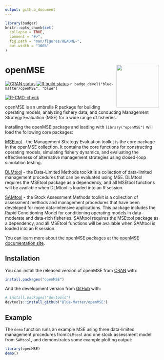 ```yaml
---
output: github_document
---
```


<!-- README.md is generated from README.Rmd. Please edit that file -->

```r
library(badger)
knitr::opts_chunk$set(
  collapse = TRUE,
  comment = "#>",
  fig.path = "man/figures/README-",
  out.width = "100%"
)
```

# openMSE <img src='man/figures/logo.png' align="right" height="139" />

<!-- badges: start -->
[![CRAN status](https://www.r-pkg.org/badges/version/openMSE)](https://CRAN.R-project.org/package=openMSE)
[![R build status](https://github.com/Blue-Matter/openMSE/workflows/R-CMD-check/badge.svg)](https://github.com/Blue-Matter/openMSE/actions)
`r badge_devel("blue-matter/openMSE", "blue")`

[![R-CMD-check](https://github.com/Blue-Matter/openMSE/actions/workflows/R-CMD-check.yaml/badge.svg)](https://github.com/Blue-Matter/openMSE/actions/workflows/R-CMD-check.yaml)
<!-- badges: end -->

openMSE is an umbrella R package for building operating models, analyzing fishery data, and conducting Management Strategy Evaluation (MSE) for a wide range of fisheries.

Installing the openMSE package and loading with `library("openMSE")` will load the following core packages:

[MSEtool](https://MSEtool.openMSE.com) - the Management Strategy Evaluation toolkit is the core package in the openMSE collection. It contains the core functions for constructing operating models, simulating fishery dynamics, and evaluating the effectiveness of alternative management strategies using closed-loop simulation testing.

[DLMtool](https://DLMtool.openMSE.com)  - the Data-Limited Methods toolkit is a collection of data-limited management procedures that can be evaluated using MSE. DLMtool requires the MSEtool package as a dependency, and all MSEtool functions will be available when DLMtool is loaded into an R session.

[SAMtool](https://SAMtool.openMSE.com)  - the Stock Assessment Methods toolkit is a collection of assessment methods and management procedures that have been developed for more data-intensive applications. This package includes the Rapid Conditioning Model for conditioning operating models in data-moderate and data-rich fisheries. SAMtool requires the MSEtool package as a dependency, and all MSEtool functions will be available when SAMtool is loaded into an R session.

You can learn more about the openMSE packages at the [openMSE documentation site](https://openMSE.com).

## Installation

You can install the released version of openMSE from [CRAN](https://CRAN.R-project.org) with:

``` r
install.packages("openMSE")
```

And the development version from [GitHub](https://github.com/) with:

``` r
# install.packages("devtools")
devtools::install_github("Blue-Matter/openMSE")
```
## Example

The `demo` function runs an example MSE using three data-limited management procedures from `DLMtool` and one stock assessment model from `SAMtool`, and demonstrates some example plotting output:

```r
library(openMSE)
demo()
```


